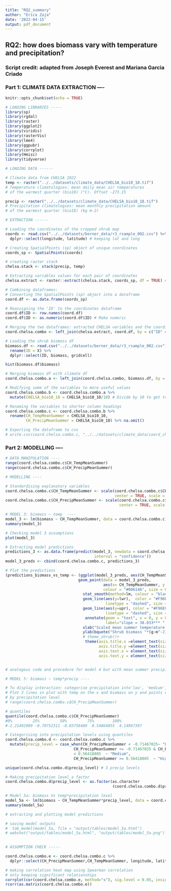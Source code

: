 ```yaml
---
title: "RQ2_summary"
author: "Erica Zaja"
date: '2022-04-15'
output: pdf_document
---
```


## RQ2: how does biomass vary with temperature and precipitation?

### Script credit: adapted from Joseph Everest and Mariana Garcia Criado

### Part 1: CLIMATE DATA EXTRACTION ----

```r
knitr::opts_chunk$set(echo = TRUE)
```



```r
# LOADING LIBRARIES -----
library(sp)
library(rgdal)
library(raster)
library(ggplot2)
library(viridis)
library(rasterVis)
library(lme4)
library(ggpubr)
library(corrplot)
library(Hmisc)
library(tidyverse)
```



```r
# LOADING DATA ------

# Climate data from CHELSA 2022
temp <- raster("../../datasets/climate_data/CHELSA_bio10_10.tif") 
# Temperature climatologies: mean daily mean air temperatures 
# of the warmest quarter (bio10) (°C). Offset -273.15

precip <- raster("../../datasets/climate_data/CHELSA_bio10_18.tif")
# Precipitation climatologies: mean monthly precipitation amount 
# of the warmest quarter (bio18) (kg m-2)

```

```r
# EXTRACTION ------

# Loading the coordinates of the cropped shrub map
coords <- read.csv("../../datasets/berner_data/r3_rsample_002.csv") %>% 
  dplyr::select(longitude, latitude) # keeping lat and long

# Creating SpatialPoints (sp) object of unique coordinates
coords_sp <- SpatialPoints(coords)

# creating raster stack
chelsa.stack <- stack(precip, temp)

# Extracting variables values for each pair of coordinates
chelsa.extract <- raster::extract(chelsa.stack, coords_sp, df = TRUE) # extract coords 

# Combining dataframes:
# Converting the SpatialPoints (sp) object into a dataframe 
coord.df <- as.data.frame(coords_sp)

# Reassigning the 'ID' to the coordinates dataframe
coord.df$ID <- row.names(coord.df)
coord.df$ID <- as.numeric(coord.df$ID) # Make numeric

# Merging the two dataframes: extracted CHELSA variables and the coordinates
coord.chelsa.combo <- left_join(chelsa.extract, coord.df, by = c("ID" = "ID"))

# Loading the shrub biomass df
biomass.df <- read.csv("../../datasets/berner_data/r3_rsample_002.csv") %>%
  rename(ID = X) %>%
  dplyr::select(ID, biomass, gridcell)

hist(biomass.df$biomass)

# Merging biomass df with climate df
coord.chelsa.combo.a <- left_join(coord.chelsa.combo, biomass.df, by = c("ID" = "ID"))

# Modifying some of the variables to more useful values
coord.chelsa.combo.b <- coord.chelsa.combo.a %>% 
  mutate(CHELSA_bio10_10 = CHELSA_bio10_10/10) # Divide by 10 to get to degC

# Renaming the variables to shorter column headings
coord.chelsa.combo.c <- coord.chelsa.combo.b %>% 
  rename(CH_TempMeanSummer = CHELSA_bio10_10,
         CH_PrecipMeanSummer = CHELSA_bio10_18) %>% na.omit()

# Exporting the dataframe to csv
# write.csv(coord.chelsa.combo.c, "../../datasets/climate_data/coord_chelsa_combo_new.csv")
```

### Part 2: MODELLING ----

```r
# DATA MANIPULATION ----
range(coord.chelsa.combo.c$CH_TempMeanSummer) 
range(coord.chelsa.combo.c$CH_PrecipMeanSummer) 

```

```r
# MODELLING ----

# Standardising explanatory variables
coord.chelsa.combo.c$CH_TempMeanSummer <- scale(coord.chelsa.combo.c$CH_TempMeanSummer, 
                                                center = TRUE, scale = TRUE)
coord.chelsa.combo.c$CH_PrecipMeanSummer <- scale(coord.chelsa.combo.c$CH_PrecipMeanSummer,
                                                  center = TRUE, scale = TRUE)

# MODEL 3: biomass ~ temp  ----
model_3 <- lm(biomass ~ CH_TempMeanSummer, data = coord.chelsa.combo.c)
summary(model_3)

# Checking model 3 assumptions
plot(model_3)
```

```r
# Extracting model predictions 
predictions_3 <- as.data.frame(predict(model_3, newdata = coord.chelsa.combo.c, 
                                       interval = "confidence")) 
model_3_preds <- cbind(coord.chelsa.combo.c, predictions_3)

# Plot the predictions 
(predictions_biomass_vs_temp <- (ggplot(model_3_preds, aes(CH_TempMeanSummer, fit)) + 
                                geom_point(data = model_3_preds, 
                                           aes(x= CH_TempMeanSummer, y =biomass), 
                                           colour = "#006146", size = 0.5) +
                                  stat_smooth(method=lm, colour = "black", size = 2)+
                                  geom_line(aes(y=lwr),  color = "#F96E00", 
                                            linetype = "dashed", size = 0.5)+
                                  geom_line(aes(y=upr), color = "#F96E00", 
                                            linetype = "dashed", size = 0.5)+
                                   annotate(geom = "text", x = 0, y = 800, 
                                            label="slope = 38.033*** ", size = 10) +
                                  xlab("Scaled mean summer temperature (°C)") +
                                  ylab(bquote("Shrub biomass "*(g~m^-2)*"")) + 
                                  # theme_shrub()+
                                   theme(axis.title.x =element_text(size=25, face = "plain"),
                                         axis.title.y =element_text(size=25),
                                         axis.text.x = element_text(size=25, hjust = 1),
                                         axis.text.y = element_text(size=25, hjust = 1) )) )


# analogous code and procedure for model 4 but with mean summer precipitation
```

```r
# MODEL 5: biomass ~ temp*precip ----

# To display interaction: categorise precipitation into'low', 'medium', 'high': 
# Plot 3 lines in plot with temp on the x and biomass on y and points coloured 
# by precipitation level
# range(coord.chelsa.combo.c$CH_PrecipMeanSummer)

# quantiles
quantile(coord.chelsa.combo.c$CH_PrecipMeanSummer)
#0%         25%         50%         75%        100% 
#-2.21492909 -0.70752311 -0.03756489  0.54864855  4.14967397 

# Categorising into precipitation levels using quantiles
coord.chelsa.combo.d <- coord.chelsa.combo.c %>% 
  mutate(precip_level = case_when(CH_PrecipMeanSummer < -0.71467025~ "Low",
                              CH_PrecipMeanSummer >= -0.71467025 & CH_PrecipMeanSummer 
                              < 0.56418805  ~ "Medium",
                              CH_PrecipMeanSummer >= 0.56418805  ~ "High"))

unique(coord.chelsa.combo.d$precip_level) # 3 precip levels

# Making precipitation level a factor
coord.chelsa.combo.d$precip_level <- as.factor(as.character
                                               (coord.chelsa.combo.d$precip_level)) 

# Model 5a: biomass Vs temp*precipitation level
model_5a <- lm(biomass ~ CH_TempMeanSummer*precip_level, data = coord.chelsa.combo.d)
summary(model_5a)

# extracting and plotting model predictions

# saving model outputs
#  tab_model(model_5a, file = "output/tables/model_5a.html")
# webshot("output/tables/model_5a.html", "output/tables/model_5a.png")
 
```

```r
# ASSUMPTION CHECK -----

coord.chelsa.combo.e <- coord.chelsa.combo.c %>%
  dplyr::select(CH_PrecipMeanSummer,CH_TempMeanSummer, longitude, latitude, biomass )

# making correlation heat map using Spearman correlation
# only keeping significant relationships 
corrplot(cor(coord.chelsa.combo.e, method="s"), sig.level = 0.05, insig = "blank") 
rcorr(as.matrix(coord.chelsa.combo.e))

```

